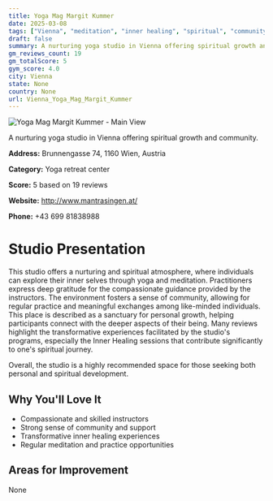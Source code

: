 ```yaml
---
title: Yoga Mag Margit Kummer
date: 2025-03-08
tags: ["Vienna", "meditation", "inner healing", "spiritual", "community", "Vienna"]  
draft: false
summary: A nurturing yoga studio in Vienna offering spiritual growth and community.
gm_reviews_count: 19
gm_totalScore: 5
gym_score: 4.0
city: Vienna
state: None
country: None
url: Vienna_Yoga_Mag_Margit_Kummer
---
```


<div className="aspect-[16/9] relative my-8">
  <img 
    src="https://streetviewpixels-pa.googleapis.com/v1/thumbnail?panoid=D9DepBQOT0fxA0uKRp-5Dg&cb_client=search.gws-prod.gps&w=408&h=240&yaw=94.46641&pitch=0&thumbfov=100"
    alt="Yoga Mag Margit Kummer - Main View"
    className="object-cover absolute inset-0 w-full h-full rounded-lg"
  />
</div>

A nurturing yoga studio in Vienna offering spiritual growth and community.

**Address:** Brunnengasse 74, 1160 Wien, Austria

**Category:** Yoga retreat center

**Score:** 5 based on 19 reviews

**Website:** http://www.mantrasingen.at/

**Phone:** +43 699 81838988

# Studio Presentation

This studio offers a nurturing and spiritual atmosphere, where individuals can explore their inner selves through yoga and meditation. Practitioners express deep gratitude for the compassionate guidance provided by the instructors. The environment fosters a sense of community, allowing for regular practice and meaningful exchanges among like-minded individuals. This place is described as a sanctuary for personal growth, helping participants connect with the deeper aspects of their being. Many reviews highlight the transformative experiences facilitated by the studio's programs, especially the Inner Healing sessions that contribute significantly to one's spiritual journey.

Overall, the studio is a highly recommended space for those seeking both personal and spiritual development.

## Why You'll Love It

- Compassionate and skilled instructors
- Strong sense of community and support
- Transformative inner healing experiences
- Regular meditation and practice opportunities

## Areas for Improvement

None

<div className="grid grid-cols-1 xl:grid-cols-2 gap-4 my-8">

</div>